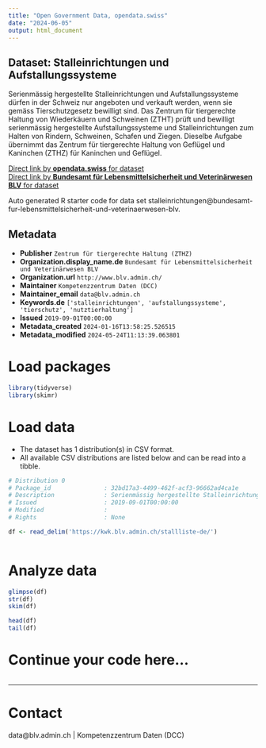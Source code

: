 ```yaml
---
title: "Open Government Data, opendata.swiss"
date: "2024-06-05"
output: html_document
---
```


## Dataset: Stalleinrichtungen und Aufstallungssysteme

Serienmässig hergestellte Stalleinrichtungen und Aufstallungssysteme dürfen in der Schweiz nur angeboten und verkauft werden, wenn sie gemäss Tierschutzgesetz bewilligt sind. Das Zentrum für tiergerechte Haltung von Wiederkäuern und Schweinen (ZTHT) prüft und bewilligt serienmässig hergestellte Aufstallungssysteme und Stalleinrichtungen zum Halten von Rindern, Schweinen, Schafen und Ziegen. Dieselbe Aufgabe übernimmt das Zentrum für tiergerechte Haltung von Geflügel und Kaninchen (ZTHZ) für Kaninchen und Geflügel.


[Direct link by **opendata.swiss** for dataset](https://opendata.swiss/de/dataset/stalleinrichtungen-und-aufstallungssysteme)<br>
[Direct link by **Bundesamt für Lebensmittelsicherheit und Veterinärwesen BLV** for dataset](https://kwk.blv.admin.ch/stallliste-de/)

Auto generated R starter code for data set stalleinrichtungen@bundesamt-fur-lebensmittelsicherheit-und-veterinaerwesen-blv.

## Metadata

- **Publisher** `Zentrum für tiergerechte Haltung (ZTHZ)`
- **Organization.display_name.de** `Bundesamt für Lebensmittelsicherheit und Veterinärwesen BLV`
- **Organization.url** `http://www.blv.admin.ch/`
- **Maintainer** `Kompetenzzentrum Daten (DCC)`
- **Maintainer_email** `data@blv.admin.ch`
- **Keywords.de** `['stalleinrichtungen', 'aufstallungssysteme', 'tierschutz', 'nutztierhaltung']`
- **Issued** `2019-09-01T00:00:00`
- **Metadata_created** `2024-01-16T13:58:25.526515`
- **Metadata_modified** `2024-05-24T11:13:39.063801`


# Load packages

```r

library(tidyverse)
library(skimr)

```

# Load data

-   The dataset has 1 distribution(s) in CSV format.
-   All available CSV distributions are listed below and can be read into a tibble.

```r

# Distribution 0
# Package_id               : 32bd17a3-4499-462f-acf3-96662ad4ca1e
# Description              : Serienmässig hergestellte Stalleinrichtungen und Aufstallungssysteme dürfen in der Schweiz nur angeboten und verkauft werden, wenn sie gemäss Tierschutzgesetz bewilligt sind. Das Zentrum für tiergerechte Haltung von Wiederkäuern und Schweinen (ZTHT) prüft und bewilligt serienmässig hergestellte Aufstallungssysteme und Stalleinrichtungen zum Halten von Rindern, Schweinen, Schafen und Ziegen. Dieselbe Aufgabe übernimmt das Zentrum für tiergerechte Haltung von Geflügel und Kaninchen (ZTHZ) für Kaninchen und Geflügel.
# Issued                   : 2019-09-01T00:00:00
# Modified                 : 
# Rights                   : None

df <- read_delim('https://kwk.blv.admin.ch/stallliste-de/')



```

# Analyze data

```r

glimpse(df)
str(df)
skim(df)

head(df)
tail(df)

```

# Continue your code here...

```r

```

------------------------------------------------------------------------

# Contact

data@blv.admin.ch | Kompetenzzentrum Daten (DCC)
